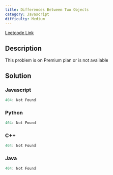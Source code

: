 ```yaml
---
title: Differences Between Two Objects
category: Javascript
difficulty: Medium
---
```


<Callout>

[Leetcode Link](https://leetcode.com/problems/differences-between-two-objects)

</Callout>

## Description

This problem is on Premium plan or is not available

## Solution

### Javascript

```javascript
404: Not Found
```

### Python

```python
404: Not Found
```

### C++

```cpp
404: Not Found
```

### Java

```java
404: Not Found
```
